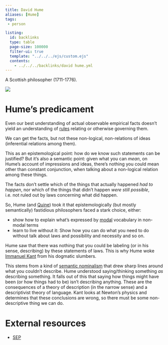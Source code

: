 ```yaml
---
title: David Hume
aliases: [Hume]
tags: 
 - person

listing:
  id: backlinks
  type: table
  page-size: 100000
  filter-ui: true
  template: "../../../ejs/custom.ejs"
  contents:
    - ../../../backlinks/david hume.yml
---
```


A Scottish philosopher (1711-1776).

![](/images/headshots/hume.jpeg)


# Hume's predicament
Even our best understanding of actual observable empirical facts doesn't yield 
an understanding of [rules](/docs/phil/Rules.html) relating or otherwise governing them.

We can get the facts, but not these non-logical, non-relations of ideas (inferential relations among them).

This as an epistemological point: how do we know such statements can be justified? But it's also a semantic point: given what you can *mean*, on Hume's account of impressions and ideas, there's nothing you could mean other than constant conjunction, when talking about a non-logical relation among these things.

The facts don't settle which of the things that actually happened *had to happen*, nor which of the things that didn't happen *were still possible*, i.e. not ruled out by laws concerning what did happen.

So, Hume (and [Quine](/docs/phil/people/W.O. Quine.html)) took it that epistemologically (but mostly semantically) fastidious philosophers faced a stark choice, either:

- show how to explain what's expressed by [modal](/docs/phil/Modality.html) vocabulary in non-modal terms
- learn to live without it: Show how you can do what you need to do without talk 
about laws and possibility and necessity and so on.

Hume saw that there was nothing that you could be labeling (or in his sense, 
describing) by these statements of laws. This is why Hume woke [Immanuel Kant](/docs/phil/people/Immanuel Kant.html) from his dogmatic slumbers.

This stems from a kind of [semantic nominalism](/docs/phil/Semantic nominalism.html) that drew sharp lines around what you couldn't describe. Hume understood saying/thinking something *as* describing something. It falls out of this that saying how things might have been (or how things had to be) isn't describing 
anything. These are the consequences of a theory of description (in the narrow sense) and a descriptivist theory of language. Kant looks at Newton's physics and determines that these conclusions are wrong, so there must be some non-descriptive thing we can do.

# External resources
- [SEP](https://plato.stanford.edu/entries/hume/)